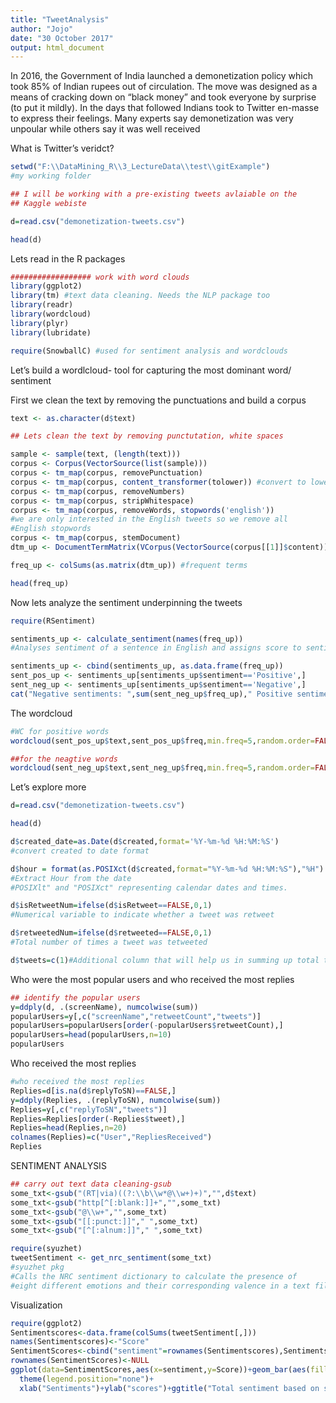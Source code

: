 ```yaml
---
title: "TweetAnalysis"
author: "Jojo"
date: "30 October 2017"
output: html_document
---
```

In 2016, the Government of India launched a demonetization policy which took 85% of Indian rupees out of circulation. The move was designed as a means of cracking down on "black money" and took everyone by surprise (to put it mildly). In the days that followed Indians took to Twitter en-masse to express their feelings. Many experts say demonetization was very unpoular while others say it was well received

What is Twitter's veridct?

```r

setwd("F:\\DataMining_R\\3_LectureData\\test\\gitExample")
#my working folder

## I will be working with a pre-existing tweets avlaiable on the
## Kaggle webiste

d=read.csv("demonetization-tweets.csv")

head(d)


```

Lets read in the R packages

```r
################## work with word clouds
library(ggplot2)
library(tm) #text data cleaning. Needs the NLP package too
library(readr)
library(wordcloud)
library(plyr)
library(lubridate)

require(SnowballC) #used for sentiment analysis and wordclouds
```

Let's build a wordlcloud- tool for capturing the most dominant word/
sentiment

First we clean the text by removing the punctuations and build a corpus

```r
text <- as.character(d$text)

## Lets clean the text by removing punctutation, white spaces

sample <- sample(text, (length(text)))
corpus <- Corpus(VectorSource(list(sample)))
corpus <- tm_map(corpus, removePunctuation)
corpus <- tm_map(corpus, content_transformer(tolower)) #convert to lower case
corpus <- tm_map(corpus, removeNumbers)
corpus <- tm_map(corpus, stripWhitespace)
corpus <- tm_map(corpus, removeWords, stopwords('english'))
#we are only interested in the English tweets so we remove all
#English stopwords
corpus <- tm_map(corpus, stemDocument)
dtm_up <- DocumentTermMatrix(VCorpus(VectorSource(corpus[[1]]$content)))

freq_up <- colSums(as.matrix(dtm_up)) #frequent terms

head(freq_up)

```

Now lets analyze the sentiment underpinning the tweets

```r
require(RSentiment)

sentiments_up <- calculate_sentiment(names(freq_up))
#Analyses sentiment of a sentence in English and assigns score to sentiment

sentiments_up <- cbind(sentiments_up, as.data.frame(freq_up))
sent_pos_up <- sentiments_up[sentiments_up$sentiment=='Positive',]
sent_neg_up <- sentiments_up[sentiments_up$sentiment=='Negative',]
cat("Negative sentiments: ",sum(sent_neg_up$freq_up)," Positive sentiments: ",sum(sent_pos_up$freq_up))
```

The wordcloud

```r
#WC for positive words
wordcloud(sent_pos_up$text,sent_pos_up$freq,min.freq=5,random.order=FALSE,colors=brewer.pal(6,"Dark2"))

```

```r
##for the neagtive words
wordcloud(sent_neg_up$text,sent_neg_up$freq,min.freq=5,random.order=FALSE,colors=brewer.pal(6,"Dark2"))

```

Let's explore more

```r
d=read.csv("demonetization-tweets.csv")

head(d)

d$created_date=as.Date(d$created,format='%Y-%m-%d %H:%M:%S')
#convert created to date format

d$hour = format(as.POSIXct(d$created,format="%Y-%m-%d %H:%M:%S"),"%H")
#Extract Hour from the date
#POSIXlt" and "POSIXct" representing calendar dates and times.

d$isRetweetNum=ifelse(d$isRetweet==FALSE,0,1)
#Numerical variable to indicate whether a tweet was retweet

d$retweetedNum=ifelse(d$retweeted==FALSE,0,1)
#Total number of times a tweet was tetweeted

d$tweets=c(1)#Additional column that will help us in summing up total tweets

```

Who were the most popular users and who received the most replies

```r
## identify the popular users
y=ddply(d, .(screenName), numcolwise(sum))
popularUsers=y[,c("screenName","retweetCount","tweets")]
popularUsers=popularUsers[order(-popularUsers$retweetCount),]
popularUsers=head(popularUsers,n=10)
popularUsers

```

Who received the most replies

```r

#who received the most replies
Replies=d[is.na(d$replyToSN)==FALSE,]
y=ddply(Replies, .(replyToSN), numcolwise(sum))
Replies=y[,c("replyToSN","tweets")]
Replies=Replies[order(-Replies$tweet),]
Replies=head(Replies,n=20)
colnames(Replies)=c("User","RepliesReceived")
Replies
```

SENTIMENT ANALYSIS

```r
## carry out text data cleaning-gsub
some_txt<-gsub("(RT|via)((?:\\b\\w*@\\w+)+)","",d$text)
some_txt<-gsub("http[^[:blank:]]+","",some_txt)
some_txt<-gsub("@\\w+","",some_txt)
some_txt<-gsub("[[:punct:]]"," ",some_txt)
some_txt<-gsub("[^[:alnum:]]"," ",some_txt)

require(syuzhet)
tweetSentiment <- get_nrc_sentiment(some_txt)
#syuzhet pkg
#Calls the NRC sentiment dictionary to calculate the presence of 
#eight different emotions and their corresponding valence in a text file.

```

Visualization

```r
require(ggplot2)
Sentimentscores<-data.frame(colSums(tweetSentiment[,]))
names(Sentimentscores)<-"Score"
SentimentScores<-cbind("sentiment"=rownames(Sentimentscores),Sentimentscores)
rownames(SentimentScores)<-NULL
ggplot(data=SentimentScores,aes(x=sentiment,y=Score))+geom_bar(aes(fill=sentiment),stat = "identity")+
  theme(legend.position="none")+
  xlab("Sentiments")+ylab("scores")+ggtitle("Total sentiment based on scores")

```

